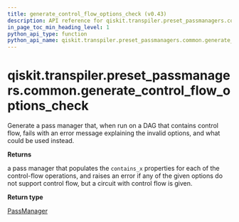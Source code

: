 ```yaml
---
title: generate_control_flow_options_check (v0.43)
description: API reference for qiskit.transpiler.preset_passmanagers.common.generate_control_flow_options_check in qiskit v0.43
in_page_toc_min_heading_level: 1
python_api_type: function
python_api_name: qiskit.transpiler.preset_passmanagers.common.generate_control_flow_options_check
---
```


<span id="qiskit-transpiler-preset-passmanagers-common-generate-control-flow-options-check" />

# qiskit.transpiler.preset\_passmanagers.common.generate\_control\_flow\_options\_check

<Function id="qiskit.transpiler.preset_passmanagers.common.generate_control_flow_options_check" isDedicatedPage={true} github="https://github.com/qiskit/qiskit/tree/stable/0.24/qiskit/transpiler/preset_passmanagers/common.py" signature="generate_control_flow_options_check(layout_method=None, routing_method=None, translation_method=None, optimization_method=None, scheduling_method=None, basis_gates=(), target=None)">
  Generate a pass manager that, when run on a DAG that contains control flow, fails with an error message explaining the invalid options, and what could be used instead.

  **Returns**

  a pass manager that populates the `contains_x` properties for each of the control-flow operations, and raises an error if any of the given options do not support control flow, but a circuit with control flow is given.

  **Return type**

  [PassManager](qiskit.transpiler.PassManager "qiskit.transpiler.PassManager")
</Function>

